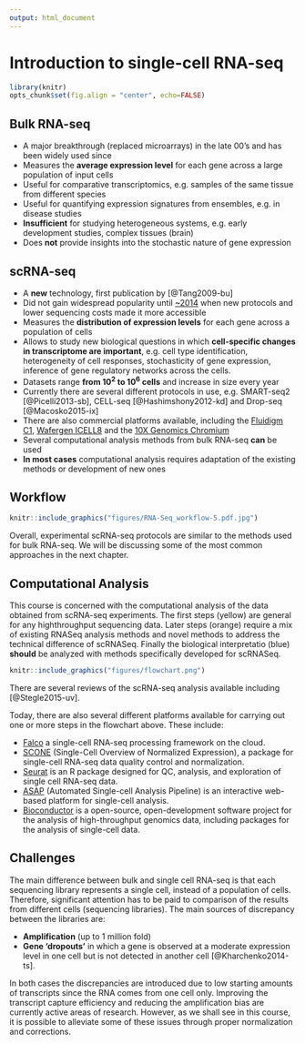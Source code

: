```yaml
---
output: html_document
---
```


# Introduction to single-cell RNA-seq

```r
library(knitr)
opts_chunk$set(fig.align = "center", echo=FALSE)
```

## Bulk RNA-seq

* A major breakthrough (replaced microarrays) in the late 00's and has been widely used since
* Measures the __average expression level__ for each gene across a large population of input cells
* Useful for comparative transcriptomics, e.g. samples of the same tissue from different species
* Useful for quantifying expression signatures from ensembles, e.g. in disease studies
* __Insufficient__ for studying heterogeneous systems, e.g. early development studies, complex tissues (brain)
* Does __not__ provide insights into the stochastic nature of gene expression
    
## scRNA-seq

* A __new__ technology, first publication by [@Tang2009-bu]
* Did not gain widespread popularity until [~2014](https://www.ohio.edu/bioinformatics/upload/Single-Cell-RNA-seq-Method-of-the-Year-2013.pdf) when new protocols and lower sequencing costs made it more accessible
* Measures the __distribution of expression levels__ for each gene across a population of cells
* Allows to study new biological questions in which __cell-specific changes in transcriptome are important__, e.g. cell type identification, heterogeneity of cell responses, stochasticity of gene expression, inference of gene regulatory networks across the cells.
* Datasets range __from $10^2$ to $10^6$ cells__ and increase in size every year
* Currently there are several different protocols in use, e.g. SMART-seq2 [@Picelli2013-sb], CELL-seq [@Hashimshony2012-kd] and Drop-seq [@Macosko2015-ix]
* There are also commercial platforms available, including the [Fluidigm C1](https://www.fluidigm.com/products/c1-system), [Wafergen ICELL8](https://www.wafergen.com/products/icell8-single-cell-system) and the [10X Genomics Chromium](https://www.10xgenomics.com/single-cell/)
* Several computational analysis methods from bulk RNA-seq __can__ be used
* __In most cases__ computational analysis requires adaptation of the existing methods or development of new ones

## Workflow

```r
knitr::include_graphics("figures/RNA-Seq_workflow-5.pdf.jpg")
```

Overall, experimental scRNA-seq protocols are similar to the methods used for bulk RNA-seq. We will be discussing some of the most common approaches in the next chapter.

## Computational Analysis

This course is concerned with the computational analysis of the data
obtained from scRNA-seq experiments. The first steps (yellow) are general for any highthroughput sequencing data. Later steps (orange) require a mix of existing RNASeq analysis methods and novel methods to address the technical difference of scRNASeq. Finally the biological interpretatio (blue) __should__ be analyzed with methods specifically developed for scRNASeq.

```r
knitr::include_graphics("figures/flowchart.png")
```

There are several reviews of the scRNA-seq analysis available including [@Stegle2015-uv].

Today, there are also several different platforms available for carrying out one or more steps in the flowchart above. These include:

* [Falco](https://github.com/VCCRI/Falco/) a single-cell RNA-seq processing framework on the cloud.
* [SCONE](https://github.com/YosefLab/scone) (Single-Cell Overview of Normalized Expression), a package for single-cell RNA-seq data quality control and normalization.
* [Seurat](http://satijalab.org/seurat/) is an R package designed for QC, analysis, and exploration of single cell RNA-seq data.
* [ASAP](https://asap.epfl.ch/) (Automated Single-cell Analysis Pipeline) is an interactive web-based platform for single-cell analysis.
* [Bioconductor](https://master.bioconductor.org/packages/release/workflows/html/simpleSingleCell.html) is a open-source, open-development software project for the analysis of high-throughput genomics data, including packages for the analysis of single-cell data.


## Challenges

The main difference between bulk and single cell RNA-seq is that each sequencing library represents a single cell, instead of a population of cells. Therefore, significant attention has to be paid to comparison of the results from different cells (sequencing libraries). The main sources of discrepancy between the libraries are:

* __Amplification__ (up to 1 million fold)
* __Gene 'dropouts'__ in which a gene is observed at a moderate expression level in one cell but is not detected in another cell [@Kharchenko2014-ts].

In both cases the discrepancies are introduced due to low starting amounts of transcripts since the RNA comes from one cell only. Improving the transcript capture efficiency and reducing the amplification bias are currently active areas of research. However, as we shall see in this course, it is possible to alleviate some of these issues through proper normalization and corrections.

